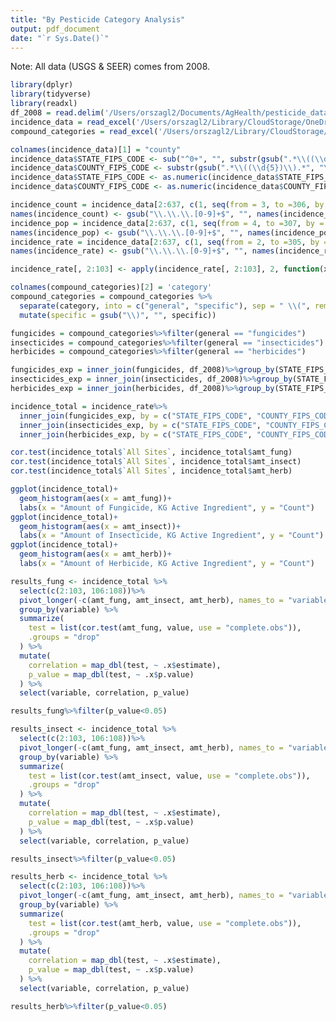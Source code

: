```yaml
---
title: "By Pesticide Category Analysis"
output: pdf_document
date: "`r Sys.Date()`"
---
```


Note: All data (USGS & SEER) comes from 2008.

```r
library(dplyr)
library(tidyverse)
library(readxl)
df_2008 = read.delim('/Users/orszagl2/Documents/AgHealth/pesticide_data/EPest.county.estimates.2008.txt')
incidence_data = read_excel('/Users/orszagl2/Library/CloudStorage/OneDrive-NationalInstitutesofHealth/Miscellaneous/SEER & USGS Analysis/2008_Incidence_Rates.xlsx')
compound_categories = read_excel('/Users/orszagl2/Library/CloudStorage/OneDrive-NationalInstitutesofHealth//Miscellaneous/SEER & USGS Analysis/usgs_compounds_v2.xlsx')
```

```r
colnames(incidence_data)[1] = "county"
incidence_data$STATE_FIPS_CODE <- sub("^0+", "", substr(gsub(".*\\((\\d{5})\\).*", "\\1", incidence_data$county), 1, 2))
incidence_data$COUNTY_FIPS_CODE <- substr(gsub(".*\\((\\d{5})\\).*", "\\1", incidence_data$county), 3, 5)
incidence_data$STATE_FIPS_CODE <- as.numeric(incidence_data$STATE_FIPS_CODE)
incidence_data$COUNTY_FIPS_CODE <- as.numeric(incidence_data$COUNTY_FIPS_CODE)
```

```r
incidence_count = incidence_data[2:637, c(1, seq(from = 3, to =306, by = 3))]
names(incidence_count) <- gsub("\\.\\.\\.[0-9]+$", "", names(incidence_count))
incidence_pop = incidence_data[2:637, c(1, seq(from = 4, to =307, by = 3), 308, 309)]
names(incidence_pop) <- gsub("\\.\\.\\.[0-9]+$", "", names(incidence_pop))
incidence_rate = incidence_data[2:637, c(1, seq(from = 2, to =305, by = 3), 308, 309)]
names(incidence_rate) <- gsub("\\.\\.\\.[0-9]+$", "", names(incidence_rate))
```

```r
incidence_rate[, 2:103] <- apply(incidence_rate[, 2:103], 2, function(x) as.numeric(as.character(x)))
```

```r
colnames(compound_categories)[2] = 'category'
compound_categories = compound_categories %>%
  separate(category, into = c("general", "specific"), sep = " \\(", remove = FALSE) %>%
  mutate(specific = gsub("\\)", "", specific))

fungicides = compound_categories%>%filter(general == "fungicides")
insecticides = compound_categories%>%filter(general == "insecticides")
herbicides = compound_categories%>%filter(general == "herbicides")
```

```r
fungicides_exp = inner_join(fungicides, df_2008)%>%group_by(STATE_FIPS_CODE, COUNTY_FIPS_CODE)%>%summarize(amt_fung = sum(EPEST_LOW_KG, na.rm = TRUE))
insecticides_exp = inner_join(insecticides, df_2008)%>%group_by(STATE_FIPS_CODE, COUNTY_FIPS_CODE)%>%summarize(amt_insect = sum(EPEST_LOW_KG, na.rm = TRUE))
herbicides_exp = inner_join(herbicides, df_2008)%>%group_by(STATE_FIPS_CODE, COUNTY_FIPS_CODE)%>%summarize(amt_herb = sum(EPEST_LOW_KG, na.rm = TRUE))
```
```r
incidence_total = incidence_rate%>%
  inner_join(fungicides_exp, by = c("STATE_FIPS_CODE", "COUNTY_FIPS_CODE"))%>%
  inner_join(insecticides_exp, by = c("STATE_FIPS_CODE", "COUNTY_FIPS_CODE"))%>%
  inner_join(herbicides_exp, by = c("STATE_FIPS_CODE", "COUNTY_FIPS_CODE"))
```

```r
cor.test(incidence_total$`All Sites`, incidence_total$amt_fung)
cor.test(incidence_total$`All Sites`, incidence_total$amt_insect)
cor.test(incidence_total$`All Sites`, incidence_total$amt_herb)
```
```r
ggplot(incidence_total)+
  geom_histogram(aes(x = amt_fung))+
  labs(x = "Amount of Fungicide, KG Active Ingredient", y = "Count")
ggplot(incidence_total)+
  geom_histogram(aes(x = amt_insect))+
  labs(x = "Amount of Insecticide, KG Active Ingredient", y = "Count")
ggplot(incidence_total)+
  geom_histogram(aes(x = amt_herb))+
  labs(x = "Amount of Herbicide, KG Active Ingredient", y = "Count")
```
```r
results_fung <- incidence_total %>%
  select(c(2:103, 106:108))%>%
  pivot_longer(-c(amt_fung, amt_insect, amt_herb), names_to = "variable", values_to = "value") %>%
  group_by(variable) %>%
  summarize(
    test = list(cor.test(amt_fung, value, use = "complete.obs")),
    .groups = "drop"
  ) %>%
  mutate(
    correlation = map_dbl(test, ~ .x$estimate),
    p_value = map_dbl(test, ~ .x$p.value)
  ) %>%
  select(variable, correlation, p_value)

results_fung%>%filter(p_value<0.05)
```

```r
results_insect <- incidence_total %>%
  select(c(2:103, 106:108))%>%
  pivot_longer(-c(amt_fung, amt_insect, amt_herb), names_to = "variable", values_to = "value") %>%
  group_by(variable) %>%
  summarize(
    test = list(cor.test(amt_insect, value, use = "complete.obs")),
    .groups = "drop"
  ) %>%
  mutate(
    correlation = map_dbl(test, ~ .x$estimate),
    p_value = map_dbl(test, ~ .x$p.value)
  ) %>%
  select(variable, correlation, p_value)

results_insect%>%filter(p_value<0.05)
```

```r
results_herb <- incidence_total %>%
  select(c(2:103, 106:108))%>%
  pivot_longer(-c(amt_fung, amt_insect, amt_herb), names_to = "variable", values_to = "value") %>%
  group_by(variable) %>%
  summarize(
    test = list(cor.test(amt_herb, value, use = "complete.obs")),
    .groups = "drop"
  ) %>%
  mutate(
    correlation = map_dbl(test, ~ .x$estimate),
    p_value = map_dbl(test, ~ .x$p.value)
  ) %>%
  select(variable, correlation, p_value)

results_herb%>%filter(p_value<0.05)
```
